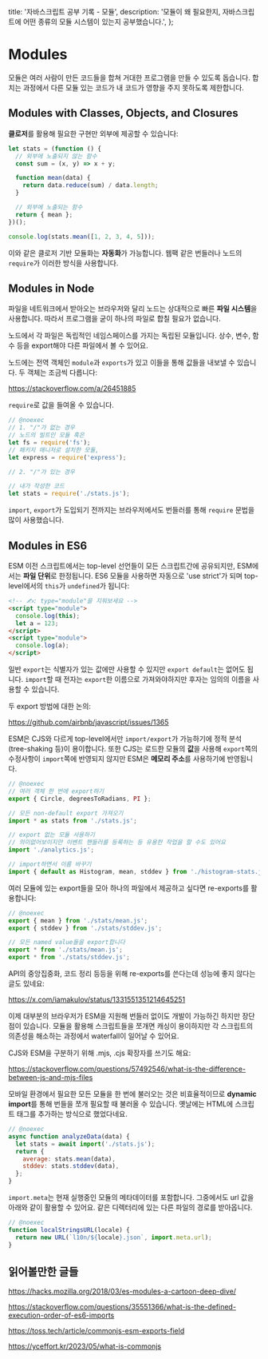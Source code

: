  title: '자바스크립트 공부 기록 - 모듈',
  description:
    '모듈이 왜 필요한지, 자바스크립트에 어떤 종류의 모듈 시스템이 있는지 공부했습니다.',
};

# Modules

모듈은 여러 사람이 만든 코드들을 합쳐 거대한 프로그램을 만들 수 있도록 돕습니다.
합치는 과정에서 다른 모듈 있는 코드가 내 코드가 영향을 주지 못하도록 제한합니다.

## Modules with Classes, Objects, and Closures

**클로저**를 활용해 필요한 구현만 외부에 제공할 수 있습니다:

```js
let stats = (function () {
  // 외부에 노출되지 않는 함수
  const sum = (x, y) => x + y;

  function mean(data) {
    return data.reduce(sum) / data.length;
  }

  // 외부에 노출되는 함수
  return { mean };
})();

console.log(stats.mean([1, 2, 3, 4, 5]));
```

이와 같은 클로저 기반 모듈화는 **자동화**가 가능합니다. 웹팩 같은 번들러나
노드의 `require`가 이러한 방식을 사용합니다.

## Modules in Node

파일을 네트워크에서 받아오는 브라우저와 달리 노드는 상대적으로 빠른 **파일
시스템**을 사용합니다. 따라서 프로그램을 굳이 하나의 파일로 합칠 필요가
없습니다.

노드에서 각 파일은 독립적인 네임스페이스를 가지는 독립된 모듈입니다. 상수, 변수,
함수 등을 export해야 다른 파일에서 볼 수 있어요.

노드에는 전역 객체인 `module`과 `exports`가 있고 이들을 통해 값들을 내보낼 수
있습니다. 두 객체는 조금씩 다릅니다:

https://stackoverflow.com/a/26451885

`require`로 값을 들여올 수 있습니다.

```js
// @noexec
// 1. "/"가 없는 경우
// 노드의 빌트인 모듈 혹은
let fs = require('fs');
// 패키지 매니저로 설치한 모듈,
let express = require('express');

// 2. "/"가 있는 경우

// 내가 작성한 코드
let stats = require('./stats.js');
```

`import`, `export`가 도입되기 전까지는 브라우저에서도 번들러를 통해 `require`
문법을 많이 사용했습니다.

## Modules in ES6

ESM 이전 스크립트에서는 top-level 선언들이 모든 스크립트간에 공유되지만,
ESM에서는 **파일 단위**로 한정됩니다. ES6 모듈을 사용하면 자동으로 'use
strict'가 되며 top-level에서의 `this`가 `undefined`가 됩니다:

```html
<!-- ✍️: type="module"을 지워보세요 -->
<script type="module">
  console.log(this);
  let a = 123;
</script>
<script type="module">
  console.log(a);
</script>
```

일반 `export`는 식별자가 있는 값에만 사용할 수 있지만 `export default`는 없어도
됩니다. `import`할 때 전자는 `export`한 이름으로 가져와야하지만 후자는 임의의
이름을 사용할 수 있습니다.

두 export 방법에 대한 논의:

https://github.com/airbnb/javascript/issues/1365

ESM은 CJS와 다르게 top-level에서만 `import/export`가 가능하기에 정적
분석(tree-shaking 등)이 용이합니다. 또한 CJS는 로드한 모듈의 **값**을 사용해
`export`쪽의 수정사항이 `import`쪽에 반영되지 않지만 ESM은 **메모리 주소**를
사용하기에 반영됩니다.

```js
// @noexec
// 여러 객체 한 번에 export하기
export { Circle, degreesToRadians, PI };

// 모든 non-default export 가져오기
import * as stats from './stats.js';

// export 없는 모듈 사용하기
// 의미없어보이지만 이벤트 핸들러를 등록하는 등 유용한 작업을 할 수도 있어요
import './analytics.js';

// import하면서 이름 바꾸기
import { default as Histogram, mean, stddev } from './histogram-stats.js';
```

여러 모듈에 있는 export들을 모아 하나의 파일에서 제공하고 싶다면 re-exports를
활용합니다:

```js
// @noexec
export { mean } from './stats/mean.js';
export { stddev } from './stats/stddev.js';

// 모든 named value들을 export합니다
export * from './stats/mean.js';
export * from './stats/stddev.js';
```

API의 중앙집중화, 코드 정리 등등을 위해 re-exports를 쓴다는데 성능에 좋지 않다는
글도 있네요:

https://x.com/iamakulov/status/1331551351214645251

이제 대부분의 브라우저가 ESM을 지원해 번들러 없이도 개발이 가능하긴 하지만
장단점이 있습니다. 모듈을 활용해 스크립트들을 쪼개면 캐싱이 용이하지만 각
스크립트의 의존성을 해소하는 과정에서 waterfall이 일어날 수 있어요.

CJS와 ESM을 구분하기 위해 .mjs, .cjs 확장자를 쓰기도 해요:

https://stackoverflow.com/questions/57492546/what-is-the-difference-between-js-and-mjs-files

모바일 환경에서 필요한 모든 모듈을 한 번에 불러오는 것은 비효율적이므로
**dynamic import**를 통해 번들을 쪼개 필요할 때 불러올 수 있습니다. 옛날에는
HTML에 스크립트 태그를 추가하는 방식으로 했었다네요.

```js
// @noexec
async function analyzeData(data) {
  let stats = await import('./stats.js');
  return {
    average: stats.mean(data),
    stddev: stats.stddev(data),
  };
}
```

`import.meta`는 현재 실행중인 모듈의 메타데이터를 포함합니다. 그중에서도 url
값을 아래와 같이 활용할 수 있어요. 같은 디렉터리에 있는 다른 파일의 경로를
받아옵니다.

```js
// @noexec
function localStringsURL(locale) {
  return new URL(`l10n/${locale}.json`, import.meta.url);
}
```

## 읽어볼만한 글들

https://hacks.mozilla.org/2018/03/es-modules-a-cartoon-deep-dive/

https://stackoverflow.com/questions/35551366/what-is-the-defined-execution-order-of-es6-imports

https://toss.tech/article/commonjs-esm-exports-field

https://yceffort.kr/2023/05/what-is-commonjs
